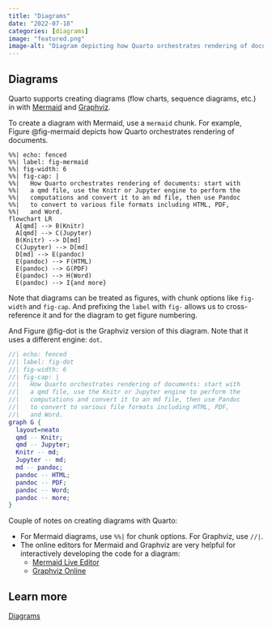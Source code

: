 ```yaml
---
title: "Diagrams"
date: "2022-07-18"
categories: [diagrams]
image: "featured.png"
image-alt: "Diagram depicting how Quarto orchestrates rendering of documents: start with a qmd file, use the Knitr or Jupyter engine to perform the computations and convert it to an md file, then use Pandoc to convert to various file formats including HTML, PDF, and Word."
---
```


## Diagrams

Quarto supports creating diagrams (flow charts, sequence diagrams, etc.) in with [Mermaid](https://mermaid-js.github.io/mermaid/#/) and [Graphviz](https://graphviz.org/).

To create a diagram with Mermaid, use a `mermaid` chunk.
For example, Figure @fig-mermaid depicts how Quarto orchestrates rendering of documents.

```mermaid
%%| echo: fenced
%%| label: fig-mermaid
%%| fig-width: 6
%%| fig-cap: |
%%|   How Quarto orchestrates rendering of documents: start with 
%%|   a qmd file, use the Knitr or Jupyter engine to perform the 
%%|   computations and convert it to an md file, then use Pandoc 
%%|   to convert to various file formats including HTML, PDF, 
%%|   and Word.
flowchart LR
  A[qmd] --> B(Knitr)
  A[qmd] --> C(Jupyter)
  B(Knitr) --> D[md]
  C(Jupyter) --> D[md]
  D[md] --> E(pandoc)
  E(pandoc) --> F(HTML)
  E(pandoc) --> G(PDF)
  E(pandoc) --> H(Word)
  E(pandoc) --> I{and more}
```

Note that diagrams can be treated as figures, with chunk options like `fig-width` and `fig-cap`.
And prefixing the `label` with `fig-` allows us to cross-reference it and for the diagram to get figure numbering.

And Figure @fig-dot is the Graphviz version of this diagram.
Note that it uses a different engine: `dot`.

```dot
//| echo: fenced
//| label: fig-dot
//| fig-width: 6
//| fig-cap: |
//|   How Quarto orchestrates rendering of documents: start with 
//|   a qmd file, use the Knitr or Jupyter engine to perform the 
//|   computations and convert it to an md file, then use Pandoc 
//|   to convert to various file formats including HTML, PDF, 
//|   and Word.
graph G {
  layout=neato
  qmd -- Knitr;
  qmd -- Jupyter;
  Knitr -- md;
  Jupyter -- md;
  md -- pandoc;
  pandoc -- HTML;
  pandoc -- PDF;
  pandoc -- Word;
  pandoc -- more;
}
```

Couple of notes on creating diagrams with Quarto:

-   For Mermaid diagrams, use `%%|` for chunk options. For Graphviz, use `//|`.
-   The online editors for Mermaid and Graphviz are very helpful for interactively developing the code for a diagram:
    -   [Mermaid Live Editor](https://mermaid.live/)
    -   [Graphviz Online](https://dreampuf.github.io/GraphvizOnline/)

## Learn more

[Diagrams](https://quarto.org/docs/authoring/diagrams.html)

